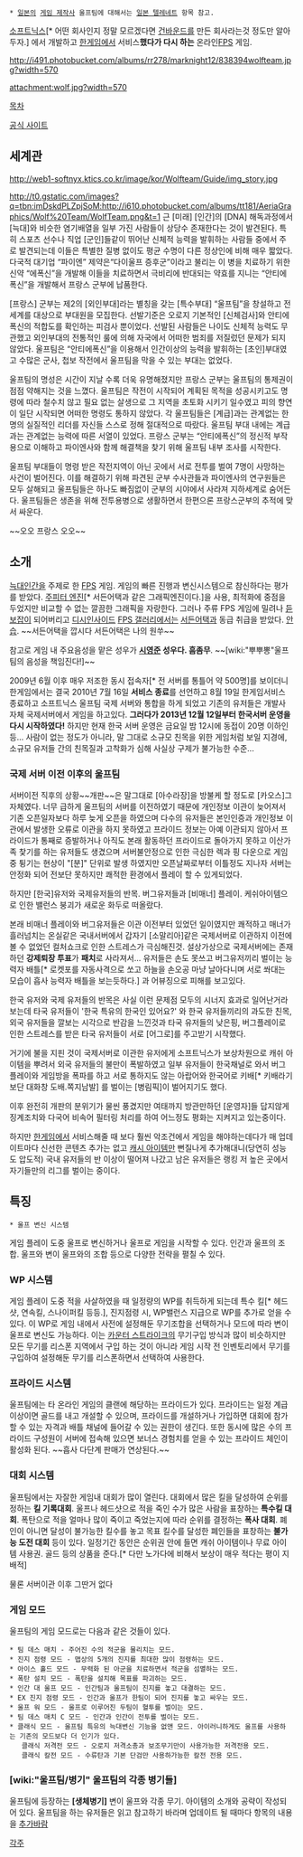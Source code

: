  * [[일본]]의 [[게임 제작사]] 울프팀에 대해서는 [[일본 텔레네트]] 항목 참고.

[[소프트닉스]][* 어떤 회사인지 정말 모르겠다면 [[건바운드]]를 만든 회사라는것 정도만 알아두자.] 에서 개발하고 [[한게임]]에서 서비스'''했다가 다시 하는''' 온라인[[FPS]] 게임.

http://i491.photobucket.com/albums/rr278/marknight12/838394wolfteam.jpg?width=570

attachment:wolf.jpg?width=570

[[목차]]

[http://www.wolfteam.co.kr/ 공식 사이트]

== 세계관 ==
http://web1-softnyx.ktics.co.kr/image/kor/Wolfteam/Guide/img_story.jpg

http://t0.gstatic.com/images?q=tbn:imDskdPLZpjSoM:http://i610.photobucket.com/albums/tt181/AeriaGraphics/Wolf%20Team/WolfTeam.png&t=1 근 [미래] [인간]의 [DNA] 해독과정에서 [늑대]와 비슷한 염기배열을 일부 가진 사람들이 상당수 존재한다는 것이 발견된다. 특히 스포츠 선수나 직업 [군인]들같이 뛰어난 신체적 능력을 발휘하는 사람들 중에서 주로 발견되는데 이들은 특별한 질병 없이도 평균 수명이 다른 정상인에 비해 매우 짧았다. 다국적 대기업 “파이엔” 제약은“다이울프 증후군”이라고 불리는 이 병을 치료하기 위한 신약 “에폭신”을 개발해 이들을 치료하면서 극비리에 반대되는 약효를 지니는 “안티에폭신”을 개발해서 프랑스 군부에 납품한다.

[프랑스] 군부는 제2의 [외인부대]라는 별칭을 갖는 [특수부대] “울프팀”을 창설하고 전세계를 대상으로 부대원을 모집한다. 선발기준은 오로지 기본적인 [신체검사]와 안티에폭신의 적합도를 확인하는 피검사 뿐이었다. 선발된 사람들은 나이도 신체적 능력도 무관했고 외인부대의 전통적인 룰에 의해 자국에서 어떠한 범죄를 저질렀던 문제가 되지 않았다. 울프팀은 “안티에폭신”을 이용해서 인간이상의 능력을 발휘하는 [초인]부대였고 수많은 군사, 첩보 작전에서 울프팀을 막을 수 있는 부대는 없었다.

울프팀의 명성은 시간이 지날 수록 더욱 유명해졌지만 프랑스 군부는 울프팀의 통제권이 점점 약해지는 것을 느꼈다. 울프팀은 작전이 시작되어 계획된 목적을 성공시키고도 명령에 따라 철수치 않고 필요 없는 살생으로 그 지역을 초토화 시키기 일수였고 피의 향연이 일단 시작되면 어떠한 명령도 통하지 않았다. 각 울프팀들은 [계급]과는 관계없는 한 명의 실질적인 리더를 자신들 스스로 정해 절대적으로 따랐다. 울프팀 부대 내에는 계급과는 관계없는 능력에 따른 서열이 있었다. 프랑스 군부는 “안티에폭신”의 정신적 부작용으로 이해하고 파이엔사와 함께 해결책을 찾기 위해 울프팀 내부 조사를 시작한다.

울프팀 부대들이 명령 받은 작전지역이 아닌 곳에서 서로 전투를 벌여 7명이 사망하는 사건이 벌어진다. 이를 해결하기 위해 파견된 군부 수사관들과 파이엔사의 연구원들은 모두 살해되고 울프팀들은 하나도 빠짐없이 군부의 시야에서 사라져 지하세계로 숨어든다. 울프팀들은 생존을 위해 전투용병으로 생활하면서 한편으론 프랑스군부의 추적에 맞서 싸운다.

~~오오 프랑스 오오~~

== 소개 ==
[[늑대인간]]을 주제로 한 [[FPS]] 게임. 게임의 빠른 진행과 변신시스템으로  참신하다는 평가를 받았다. 
[[주피터 엔진]][* 서든어택과 같은 그래픽엔진이다.]을 사용, 최적화에 중점을 두었지만 비교할 수 없는 깔끔한 그래픽을 자랑한다. 그러나 주류 FPS 게임에 밀려나 [[듣보잡]]이 되어버리고 [[디시인사이드]] [[FPS 갤러리]]에서는 [[서든어택]]과 동급 취급을 받았다. [[안습]].
~~서든어택을 깝시다 서든어택은 나의 원쑤~~

참고로 게임 내 주요음성을 맡은 성우가 '''[[시영준]] 성우다. 흠좀무'''. ~~[wiki:"뿌뿌뽕"울프팀의 음성을 책임진다!]~~

2009년 6월 이후 매우 저조한 동시 접속자[* 전 서버를 통틀어 약 500명]를 보이더니 한게임에서는 결국 2010년 7월 16일 '''서비스 종료'''를 선언하고 8월 19일 한게임서비스 종료하고 소프트닉스 울프팀 국제 서버와 통합을 하게 되었고 기존의 유저들은 개발사 자체 국제서버에서 게임을 하고있다. '''그러다가 2013년 12월 12일부터 한국서버 운영을 다시 시작하였다!''' 하지만 현재 한국 서버 운영은 금요일 밤 12시에 동접이 20명 이하인 등... 사람이 없는 정도가 아니라, 말 그대로 소규모 친목을 위한 게임처럼 보일 지경에, 소규모 유저들 간의 친목질과 고착화가 심해 사실상 구제가 불가능한 수준...

=== 국제 서버 이전 이후의 울프팀 ===
서버이전 직후의 상황~~개판~~은 말그대로 [아수라장]을 방불케 할 정도로 [카오스]그 자체였다. 너무 급하게 울프팀의 서버를 이전하였기 때문에 개인정보 이관이 늦어져서 기존 오픈일자보다 하루 늦게 오픈을 하였으며 다수의 유저들은 본인인증과 개인정보 이관에서 발생한 오류로 이관을 하지 못하였고 프라이드 정보는 아예 이관되지 않아서 프라이드가 통째로 증발하거나 아직도 본래 활동하던 프라이드로 돌아가지 못하고 이산가족 찿기를 하는 유저들도 생겼으며 서버불안정으로 인한 극심한 렉과 핑 다운으로 게임중 튕기는 현상이 "[분]" 단위로 발생 하였지만 오픈날짜로부터 이틀정도 지나자 서버는 안정화 되어 전보단 못하지만 쾌적한 환경에서 플레이 할 수 있게되었다.

하지만 [한국]유저와 국제유저들의 반목. 버그유저들과 [비매너] 플레이. 케쉬아이템으로 인한 밸런스 붕괴가 새로운 화두로 떠올랐다. 

본래 비매너 플레이와 버그유저들은 이관 이전부터 있었던 일이였지만 쾌적하고 매너가 흘러넘치는 온실같은 국내서버에서 갑자기 [소말리아]같은 국제서버로 이관하지 이전에 볼 수 없었던 컬처쇼크로 인한 스트레스가 극심해진것. 설상가상으로 국제서버에는 존재하던 '''강제퇴장 투표'''가 '''패치'''로 사라져서... 유저들은 손도 못쓰고 버그유저끼리 벌이는 능력자 배틀[* 로켓포를 자동사격으로 쏘고 하늘을 손오공 마냥 날아다니며 서로 쏴대는 모습이 흡사 능력자 배틀을 보는듯하다.] 과 어뷰징으로 피해를 보고있다.

한국 유저와 국제 유저들의 반목은 사실 이런 문제점 모두의 시너지 효과로 일어난거라 보는데 타국 유저들이 '한국 특유의 한국인 있어요?' 와 한국 유저들끼리의 과도한 친목, 외국 유저들을 깔보는 시각으로 반감을 느낀것과 타국 유저들의 낮은핑, 버그플레이로 인한 스트레스를 받은 타국 유저들이 서로 [어그로]를 주고받기 시작했다.

거기에 불을 지핀 것이 국제서버로 이관한 유저에게 소프트닉스가 보상차원으로 캐쉬 아이템을 뿌려서 외국 유저들의 불만이 폭발하였고 일부 유저들이 한국채널로 와서 버그 플레이와 게임방을 폭파를 하고 서로 통하지도 않는 아랍어와 한국어로 키배[* 키배라기보단 대화창 도배.쪽지남발] 를 벌이는 [병림픽]이 벌어지기도 했다. 

이후 완전히 개판의 분위기가 물씬 풍겼지만 여태까지 방관만하던 [운영자]들 답지않게징계조치와 다국어 비속어 필터링 처리를 하여 어느정도 평화는 지켜지고 있는중이다.

하지만 [[한게임]]에서 서비스해줄 때 보다 훨씬 악조건에서 게임을 해야하는데다가 매 업데이트마다 신선한 콘텐츠 추가는 없고 [[캐시 아이템]]만 뻔질나게 추가해대니(당연히 성능도 압도적) 국내 유저들의 반 이상이 떨어져 나갔고 남은 유저들은 랭킹 저 높은 곳에서 자기들만의 리그를 벌이는 중이다.

== 특징 ==
 * 울프 변신 시스템
게임 플레이 도중 울프로 변신하거나 울프로 게임을 시작할 수 있다. 
인간과 울프의 조합. 울프와 변이 울프와의 조합 등으로 다양한 전략을 펼칠 수 있다.

=== WP 시스템 ===
게임 플레이 도중 적을 사살하였을 때 일정량의 WP를 취득하게 되는데 특수 킬[* 헤드샷, 연속킬, 스나이퍼킬 등등.], 진지점령 시, WP밸런스 지급으로 WP를 추가로 얻을 수 있다. 이 WP로 게임 내에서 사전에 설정해둔 무기조합을 선택하거나 모드에 따라 변이 울프로 변신도 가능하다. 이는 [[카운터 스트라이크]]의 무기구입 방식과 많이 비슷하지만 모든 무기를 리스폰 지역에서 구입 하는 것이 아니라 게임 시작 전 인벤토리에서 무기를 구입하여 설정해둔 무기를 리스폰하면서 선택하여 사용한다. 

=== 프라이드 시스템 ===
울프팀에는 타 온라인 게임의 클랜에 해당하는 프라이드가 있다.
프라이드는 일정 계급 이상이면 골드를 내고 개설할 수 있으며, 프라이드를 개설하거나 가입하면 대회에 참가할 수 있는 자격과 배틀 채널에 들어갈 수 있는 권한이 생긴다. 또한 동시에 많은 수의 프라이드 구성원이 서버에 접속해 있으면 보너스 경험치를 얻을 수 있는 프라이드 체인이 활성화 된다. ~~흡사 다단계 판매가 연상된다.~~

=== 대회 시스템 ===
울프팀에서는 자잘한 게임내 대회가 많이 열린다.
대회에서 많은 킬을 달성하여 순위를 정하는 '''킬 기록대회'''. 울프나 헤드샷으로 적을 죽인 수가 많은 사람을 표창하는 '''특수킬 대회'''. 폭탄으로 적을 얼마나 많이 죽이고 죽었는지에 따라 순위를 결정하는 '''폭사 대회'''. 폐인이 아니면 달성이 불가능한 킬수를 놓고 목표 킬수를 달성한 폐인들을 표창하는 '''불가능 도전 대회''' 등이 있다. 일정기간 동안은 순위권 안에 들면 캐쉬 아이템이나 무료 아이템 사용권. 골드 등의 상품을 준다.[* 다만 노가다에 비해서 보상이 매우 적다는 평이 지배적]

물론 서버이관 이후 그딴거 없다

=== 게임 모드 ===
울프팀의 게임 모드로는 다음과 같은 것들이 있다. 

 * 팀 데스 매치 - 주어진 수의 적군을 물리치는 모드. 
 * 진지 점령 모드 - 맵상의 5개의 진지를 최대한 많이 점령하는 모드. 
 * 아이스 홀드 모드 - 무력화 된 아군을 치료하면서 적군을 섬멸하는 모드. 
 * 폭탄 설치 모드 - 폭탄을 설치해 목표를 파괴하는 모드. 
 * 인간 대 울프 모드 - 인간팀과 울프팀이 진지를 놓고 대결하는 모드. 
 * EX 진지 점령 모드 - 인간과 울프가 한팀이 되어 진지를 놓고 싸우는 모드. 
 * 울프 워 모드 - 울프로 이루어진 두팀이 혈투를 벌이는 모드. 
 * 팀 데스 매치 C 모드 - 인간과 인간이 전투를 벌이는 모드. 
 * 클래식 모드 - 울프팀 특유의 늑대변신 기능을 없앤 모드. 아이러니하게도 울프를 사용하는 기존의 모드보다 더 인기가 있다.
    클래식 저격전 모드 - 오로지 저격소총과 보조무기만이 사용가능한 저격전용 모드.
    클래식 칼전 모드 - 수류탄과 기본 단검만 사용하가능한 칼전 전용 모드.

=== [wiki:"울프팀/병기" 울프팀의 각종 병기들] ===
울프팀에 등장하는 '''[생체병기]''' 변이 울프와 각종 무기. 아이템의 소개와 공략이 작성되어 있다. 울프팀을 하는 유저들은 읽고 참고하기 바라며 업데이트 될 때마다 항목의 내용을 [[추가바람]]

[[각주]]
